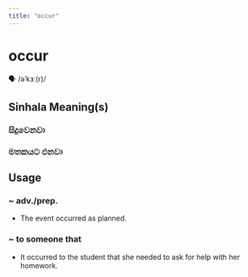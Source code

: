 ```yaml
---
title: "occur"
---
```


# occur

🗣️ /əˈkɜː(r)/

## Sinhala Meaning(s)

### සිදුවෙනවා
### මතකයට එනවා

## Usage

### ~ adv./prep.

- The event occurred as planned.


### ~ to someone that

- It occurred to the student that she needed to ask for help with her homework.

